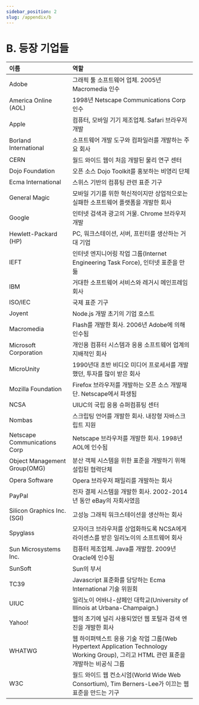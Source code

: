 ```yaml
---
sidebar_position: 2
slug: /appendix/b
---
```


# B. 등장 기업들

| 이름                         | 역할                                                                                                                                  |
| :--------------------------- | :------------------------------------------------------------------------------------------------------------------------------------ |
| Adobe                        | 그래픽 툴 소프트웨어 업체. 2005년 Macromedia 인수                                                                                     |
| America Online (AOL)         | 1998년 Netscape Communications Corp 인수                                                                                              |
| Apple                        | 컴퓨터, 모바일 기기 제조업체. Safari 브라우저 개발                                                                                    |
| Borland International        | 소프트웨어 개발 도구와 컴파일러를 개발하는 주요 회사                                                                                  |
| CERN                         | 월드 와이드 웹이 처음 개발된 물리 연구 센터                                                                                           |
| Dojo Foundation              | 오픈 소스 Dojo Toolkit를 홍보하는 비영리 단체                                                                                         |
| Ecma International           | 스위스 기반의 컴퓨팅 관련 표준 기구                                                                                                   |
| General Magic                | 모바일 기기를 위한 혁신적이지만 상업적으로는 실패한 소프트웨어 플랫폼을 개발한 회사                                                   |
| Google                       | 인터넷 검색과 광고의 거물. Chrome 브라우저 개발                                                                                       |
| Hewlett-Packard (HP)         | PC, 워크스테이션, 서버, 프린터를 생산하는 거대 기업                                                                                   |
| IEFT                         | 인터넷 엔지니어링 작업 그룹(Internet Engineering Task Force), 인터넷 표준을 만듦                                                      |
| IBM                          | 거대한 소프트웨어 서비스와 레거시 메인프레임 회사                                                                                     |
| ISO/IEC                      | 국제 표준 기구                                                                                                                        |
| Joyent                       | Node.js 개발 초기의 기업 호스트                                                                                                       |
| Macromedia                   | Flash를 개발한 회사. 2006년 Adobe에 의해 인수됨                                                                                       |
| Microsoft Corporation        | 개인용 컴퓨터 시스템과 응용 소프트웨어 업계의 지배적인 회사                                                                           |
| MicroUnity                   | 1990년대 초반 비디오 미디어 프로세서를 개발했던, 투자를 많이 받은 회사                                                                |
| Mozilla Foundation           | Firefox 브라우저를 개발하는 오픈 소스 개발재단. Netscape에서 파생됨                                                                   |
| NCSA                         | UIUC의 국립 응용 슈퍼컴퓨팅 센터                                                                                                      |
| Nombas                       | 스크립팅 언어를 개발한 회사. 내장형 자바스크립트 지원                                                                                 |
| Netscape Communications Corp | Netscape 브라우저를 개발한 회사. 1998년 AOL에 인수됨                                                                                  |
| Object Management Group(OMG) | 분산 객체 시스템을 위한 표준을 개발하기 위해 설립된 협력단체                                                                          |
| Opera Software               | Opera 브라우저 패밀리를 개발하는 회사                                                                                                 |
| PayPal                       | 전자 결제 시스템을 개발한 회사. 2002-2014년 동안 eBay의 자회사였음                                                                    |
| Silicon Graphics Inc. (SGI)  | 고성능 그래픽 워크스테이션을 생산하는 회사                                                                                            |
| Spyglass                     | 모자이크 브라우저를 상업화하도록 NCSA에게 라이센스를 받은 일리노이의 소프트웨어 회사                                                  |
| Sun Microsystems Inc.        | 컴퓨터 제조업체. Java를 개발함. 2009년 Oracle에 인수됨                                                                                |
| SunSoft                      | Sun의 부서                                                                                                                            |
| TC39                         | Javascript 표준화를 담당하는 Ecma International 기술 위원회                                                                           |
| UIUC                         | 일리노이 어바나-샴페인 대학교(University of Illinois at Urbana-Champaign.)                                                            |
| Yahoo!                       | 웹의 초기에 널리 사용되었던 웹 포털과 검색 엔진을 개발한 회사                                                                         |
| WHATWG                       | 웹 하이퍼텍스트 응용 기술 작업 그룹(Web Hypertext Application Technology Working Group), 그리고 HTML 관련 표준을 개발하는 비공식 그룹 |
| W3C                          | 월드 와이드 웹 컨소시엄(World Wide Web Consortium), Tim Berners-Lee가 이끄는 웹 표준을 만드는 기구                                    |
